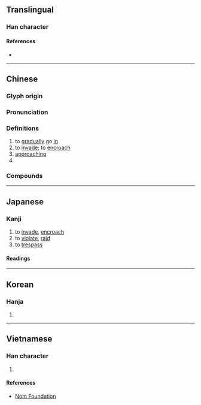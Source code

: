 {{character info/new}}
==Translingual==

===Han character===
{{Han char|rn=9|rad=人|as=07|sn=9|four=27247|canj=OSME|ids=⿰亻𠬶}}

====References====
* {{Han ref|kx=0103.190|dkj=00646|dj=0218.300|hdz=10166.120|uh=4FB5|ud=20405|bh=AB49|bd=43849}}

----

==Chinese==
{{zh-forms|alt=㑴,𢔀}}

===Glyph origin===
{{Han etym}}

===Pronunciation===
{{zh-pron
|m=qīn
|c=cam1
|h=pfs=
|md=
|mn=chhim
|w=
|mc=y
|oc=y
|cat=
}}

===Definitions===
{{zh-hanzi}}

# to [[gradually]] go [[in]]
# to [[invade]]; to [[encroach]]
# [[approaching]]
# {{surname|lang=zh}}

===Compounds===
{{zh-der|侵犯|侵略|侵害|入侵|侵入|侵佔|侵蝕|侵襲|侵略者}}

----

==Japanese==

===Kanji===
{{ja-kanji|grade=c|rs=人07}}

# to [[invade]], [[encroach]]
# to [[violate]], [[raid]]
# to [[trespass]]

====Readings====
{{ja-readings
|on=しん
|kun=おか-す
}}

----

==Korean==

===Hanja===
{{ko-hanja|hangeul=침|rv=chim|mr=ch'im}}

# {{defn|lang=ko|sort=人07}}

----

==Vietnamese==

===Han character===
{{vi-hantu|[[xâm]], [[xăm]], [[xơm]]|rs=人07}}

# {{defn|lang=vi}}

====References====
* [http://nomfoundation.org/common/nom_details.php?codepoint=4fb5 Nom Foundation]